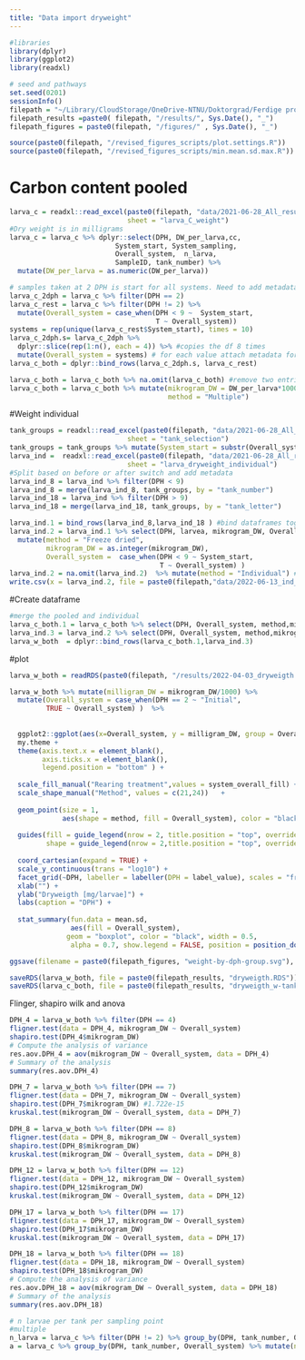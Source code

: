 ```yaml
---
title: "Data import dryweight"
---
```

```r
#libraries
library(dplyr)
library(ggplot2)
library(readxl)
```

```r
# seed and pathways
set.seed(0201)
sessionInfo()
filepath = "~/Library/CloudStorage/OneDrive-NTNU/Doktorgrad/Ferdige prosjekter/Project 3 MMS_FTS_r_K_experiment/MMS-FTS Overview results and manuscript plan/R_Analysis_MMS-FTS"
filepath_results =paste0( filepath, "/results/", Sys.Date(), "_")
filepath_figures = paste0(filepath, "/figures/" , Sys.Date(), "_")

source(paste0(filepath, "/revised_figures_scripts/plot.settings.R"))
source(paste0(filepath, "/revised_figures_scripts/min.mean.sd.max.R"))
```

# Carbon content pooled
```r
larva_c = readxl::read_excel(paste0(filepath, "data/2021-06-28_All_results.xlsx"), 
                             sheet = "larva_C_weight")
#Dry weight is in milligrams
larva_c = larva_c %>% dplyr::select(DPH, DW_per_larva,cc, 
                          System_start, System_sampling, 
                          Overall_system,  n_larva, 
                          SampleID, tank_number) %>%
  mutate(DW_per_larva = as.numeric(DW_per_larva)) 

# samples taken at 2 DPH is start for all systems. Need to add metadata to these values and attach for each system
larva_c_2dph = larva_c %>% filter(DPH == 2) 
larva_c_rest = larva_c %>% filter(DPH != 2) %>% 
  mutate(Overall_system = case_when(DPH < 9 ~  System_start, 
                                    T ~ Overall_system))
systems = rep(unique(larva_c_rest$System_start), times = 10)
larva_c_2dph.s= larva_c_2dph %>% 
  dplyr::slice(rep(1:n(), each = 4)) %>% #copies the df 8 times
  mutate(Overall_system = systems) # for each value attach metadata for each tank
larva_c_both = dplyr::bind_rows(larva_c_2dph.s, larva_c_rest)

larva_c_both = larva_c_both %>% na.omit(larva_c_both) #remove two entries that are missing data. both on 7DPH, one from tank T1 (MMS-), one from T12 (FTS-)
larva_c_both = larva_c_both %>% mutate(mikrogram_DW = DW_per_larva*1000, 
                                       method = "Multiple") 
```
#Weight individual
```r
tank_groups = readxl::read_excel(paste0(filepath, "data/2021-06-28_All_results.xlsx"), 
                             sheet = "tank_selection")
tank_groups = tank_groups %>% mutate(System_start = substr(Overall_system, start = 1, stop = 4) ) 
larva_ind =  readxl::read_excel(paste0(filepath, "data/2021-06-28_All_results.xlsx"), 
                             sheet = "larva_dryweight_individual")
#Split based on before or after switch and add metadata
larva_ind_8 = larva_ind %>% filter(DPH < 9)
larva_ind_8 = merge(larva_ind_8, tank_groups, by = "tank_number") 
larva_ind_18 = larva_ind %>% filter(DPH > 9)
larva_ind_18 = merge(larva_ind_18, tank_groups, by = "tank_letter") 

larva_ind.1 = bind_rows(larva_ind_8,larva_ind_18 ) #bind dataframes toghether
larva_ind.2 = larva_ind.1 %>% select(DPH, larvea, mikrogram_DW, Overall_system , System_start) %>% 
  mutate(method = "Freeze dried", 
         mikrogram_DW = as.integer(mikrogram_DW), 
         Overall_system =  case_when(DPH < 9 ~ System_start, 
                                     T ~ Overall_system) )  
larva_ind.2 = na.omit(larva_ind.2)  %>% mutate(method = "Individual") #remove samlpes without any weight 
write.csv(x = larva_ind.2, file = paste0(filepath,"data/2022-06-13_ind_weight.csv"))
```

#Create dataframe
```r
#merge the pooled and individual
larva_c_both.1 = larva_c_both %>% select(DPH, Overall_system, method,mikrogram_DW )
larva_ind.3 = larva_ind.2 %>% select(DPH, Overall_system, method,mikrogram_DW )
larva_w_both  = dplyr::bind_rows(larva_c_both.1,larva_ind.3) 
```

#plot
```r
larva_w_both = readRDS(paste0(filepath, "/results/2022-04-03_dryweigth.RDS"))

larva_w_both %>% mutate(milligram_DW = mikrogram_DW/1000) %>% 
  mutate(Overall_system = case_when(DPH == 2 ~ "Initial", 
         TRUE ~ Overall_system) )  %>% 
  
  
  ggplot2::ggplot(aes(x=Overall_system, y = milligram_DW, group = Overall_system, shape = method)) + 
  my.theme + 
  theme(axis.text.x = element_blank(), 
        axis.ticks.x = element_blank(), 
        legend.position = "bottom" ) + 
  
  scale_fill_manual("Rearing treatment",values = system_overall_fill) + 
  scale_shape_manual("Method", values = c(21,24))   +
  
  geom_point(size = 1, 
             aes(shape = method, fill = Overall_system), color = "black") + 
  
  guides(fill = guide_legend(nrow = 2, title.position = "top", override.aes = list(shape = 21, size = 3)), 
         shape = guide_legend(nrow = 2,title.position = "top", override.aes= list(size = 3)) )  + 
  
  coord_cartesian(expand = TRUE) + 
  scale_y_continuous(trans = "log10") + 
  facet_grid(~DPH, labeller = labeller(DPH = label_value), scales = "free_x", space = "free_x") + 
  xlab("") + 
  ylab("Dryweigth [mg/larvae]") + 
  labs(caption = "DPH") + 
  
  stat_summary(fun.data = mean.sd,
               aes(fill = Overall_system),
              geom = "boxplot", color = "black", width = 0.5, 
               alpha = 0.7, show.legend = FALSE, position = position_dodge2()) 

ggsave(filename = paste0(filepath_figures, "weight-by-dph-group.svg"), width = 180, height = 100, units = "mm")
```



```r
saveRDS(larva_w_both, file = paste0(filepath_results, "dryweigth.RDS"))
saveRDS(larva_c_both, file = paste0(filepath_results, "dryweigth_w-tank.RDS"))
```

Flinger, shapiro wilk and anova
```r
DPH_4 = larva_w_both %>% filter(DPH == 4)
fligner.test(data = DPH_4, mikrogram_DW ~ Overall_system)
shapiro.test(DPH_4$mikrogram_DW)
# Compute the analysis of variance
res.aov.DPH_4 = aov(mikrogram_DW ~ Overall_system, data = DPH_4)
# Summary of the analysis
summary(res.aov.DPH_4)
```

```r
DPH_7 = larva_w_both %>% filter(DPH == 7)
fligner.test(data = DPH_7, mikrogram_DW ~ Overall_system)
shapiro.test(DPH_7$mikrogram_DW) #1.722e-15
kruskal.test(mikrogram_DW ~ Overall_system, data = DPH_7)
```

```r
DPH_8 = larva_w_both %>% filter(DPH == 8)
fligner.test(data = DPH_8, mikrogram_DW ~ Overall_system)
shapiro.test(DPH_8$mikrogram_DW)
kruskal.test(mikrogram_DW ~ Overall_system, data = DPH_8)
```
```r
DPH_12 = larva_w_both %>% filter(DPH == 12)
fligner.test(data = DPH_12, mikrogram_DW ~ Overall_system)
shapiro.test(DPH_12$mikrogram_DW)
kruskal.test(mikrogram_DW ~ Overall_system, data = DPH_12)
```

```r
DPH_17 = larva_w_both %>% filter(DPH == 17)
fligner.test(data = DPH_17, mikrogram_DW ~ Overall_system)
shapiro.test(DPH_17$mikrogram_DW)
kruskal.test(mikrogram_DW ~ Overall_system, data = DPH_17)
```
```r
DPH_18 = larva_w_both %>% filter(DPH == 18)
fligner.test(data = DPH_18, mikrogram_DW ~ Overall_system)
shapiro.test(DPH_18$mikrogram_DW)
# Compute the analysis of variance
res.aov.DPH_18 = aov(mikrogram_DW ~ Overall_system, data = DPH_18)
# Summary of the analysis
summary(res.aov.DPH_18)
```

```r
# n larvae per tank per sampling point 
#multiple
n_larva = larva_c %>% filter(DPH != 2) %>% group_by(DPH, tank_number, Overall_system) %>% mutate(n_larva = as.numeric(n_larva)) %>% summarise(n = n(), larvae = sum(n_larva))
a = larva_c %>% group_by(DPH, tank_number, Overall_system) %>% mutate(n_larva = as.numeric(n_larva)) %>% summarise(n = n() ) 
```